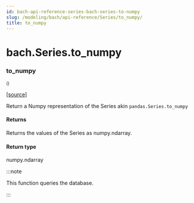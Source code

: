 ```yaml
---
id: bach-api-reference-series-bach-series-to-numpy
slug: /modeling/bach/api-reference/Series/to_numpy/
title: to_numpy
---
```


# bach.Series.to_numpy

<div className="method">

### <span className="name">to_numpy</span>

<small className="parameter-list">()</small>


&#8203;<span className="view-source">[[source]](https://github.com/objectiv/objectiv-analytics/blob/mainon3.8/site-packages/bach/series/series.py)</span>

<div className="content">

Return a Numpy representation of the Series akin `pandas.Series.to_numpy`


#### Returns

Returns the values of the Series as numpy.ndarray.



#### Return type

numpy.ndarray


:::note

This function queries the database.


:::


</div>


</div>
